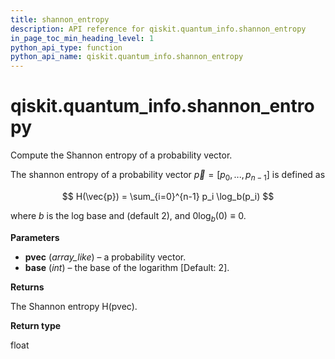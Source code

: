 ```yaml
---
title: shannon_entropy
description: API reference for qiskit.quantum_info.shannon_entropy
in_page_toc_min_heading_level: 1
python_api_type: function
python_api_name: qiskit.quantum_info.shannon_entropy
---
```


<span id="qiskit-quantum-info-shannon-entropy" />

# qiskit.quantum\_info.shannon\_entropy

<Function id="qiskit.quantum_info.shannon_entropy" isDedicatedPage={true} github="https://github.com/qiskit/qiskit/tree/stable/0.20/qiskit/quantum_info/states/utils.py" signature="shannon_entropy(pvec, base=2)">
  Compute the Shannon entropy of a probability vector.

  The shannon entropy of a probability vector $\vec{p} = [p_0, ..., p_{n-1}]$ is defined as

$$
H(\vec{p}) = \sum_{i=0}^{n-1} p_i \log_b(p_i)
$$

  where $b$ is the log base and (default 2), and $0 \log_b(0) \equiv 0$.

  **Parameters**

  *   **pvec** (*array\_like*) – a probability vector.
  *   **base** (*int*) – the base of the logarithm \[Default: 2].

  **Returns**

  The Shannon entropy H(pvec).

  **Return type**

  float
</Function>

